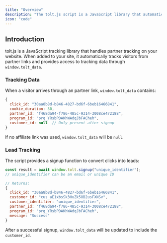 ```yaml
---
title: "Overview"
description: "The tolt.js script is a JavaScript library that automatically tracks partner clicks and can convert them into leads on your website/app"
icon: "code"
---
```


## Introduction

tolt.js is a JavaScript tracking library that handles partner tracking on your website. When added to your site, it automatically tracks visitors from partner links and provides access to tracking data through `window.tolt_data`.

### Tracking Data

When a visitor arrives through an partner link, `window.tolt_data` contains:

```javascript
{
  click_id: "30aa8b8d-b846-4827-bd6f-6beb16466841",
  cookie_duration: 30,
  partner_id: "f468da94-f786-485c-9314-3008ce472188",
  program_id: "prg_YRsbPDAKhWAdqJbFACheh",
  customer_id: null  // Only present after signup
}
```

If no affiliate link was used, `window.tolt_data` will be `null`.

### Lead Tracking

The script provides a signup function to convert clicks into leads:

```javascript
const result = await window.tolt.signup("unique_identifier");
// unique_identifier can be an email or unique ID

// Returns:
{
  click_id: "30aa8b8d-b846-4827-bd6f-6beb16466841",
  customer_id: "cus_aE1xbsSk3HuZk58B2usFXNSv",
  customer_identifier: "unique_identifier",
  partner_id: "f468da94-f786-485c-9314-3008ce472188",
  program_id: "prg_YRsbPDAKhWAdqJbFACheh",
  message: "Success"
}
```

After a successful signup, `window.tolt_data` will be updated to include the `customer_id`.
